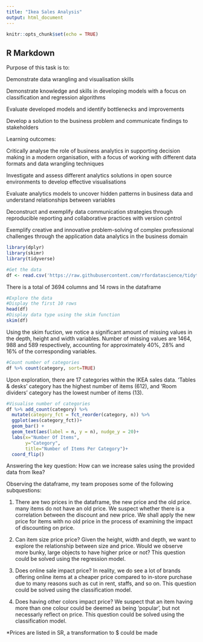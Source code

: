 ```yaml
---
title: "Ikea Sales Analysis"
output: html_document
---
```


```r
knitr::opts_chunk$set(echo = TRUE)
```

## R Markdown
Purpose of this task is to:

Demonstrate data wrangling and visualisation skills

Demonstrate knowledge and skills in developing models with a focus on classification and regression algorithms

Evaluate developed models and identify bottlenecks and improvements

Develop a solution to the business problem and communicate findings to stakeholders

Learning outcomes:

Critically analyse the role of business analytics in supporting decision making in a modern organisation, with a focus of working with different data formats and data wrangling techniques

Investigate and assess different analytics solutions in open source environments to develop effective visualisations

Evaluate analytics models to uncover hidden patterns in business data and understand relationships between variables

Deconstruct and exemplify data communication strategies through reproducible reporting and collaborative practices with version control

Exemplify creative and innovative problem-solving of complex professional challenges through the application data analytics in the business domain

```r
library(dplyr)
library(skimr)
library(tidyverse)

#Get the data
df <- read.csv('https://raw.githubusercontent.com/rfordatascience/tidytuesday/master/data/2020/2020-11-03/ikea.csv')
```

There is a total of 3694 columns and 14 rows in the dataframe

```r
#Explore the data
#Display the first 10 rows
head(df)
#Display data type using the skim function
skim(df)
```
Using the skim fuction, we notice a significant amount of missing values in the depth, height and width variables. Number of missing values are 1464, 988 and 589 respectively, accounting for approximately 40%, 28% and 16% of the corresponding variables.
```r
#Count number of categories
df %>% count(category, sort=TRUE)
```
Upon exploration, there are 17 categories within the IKEA sales data. 'Tables & desks' category has the highest number of items (612), and 'Room dividers' category has the lowest number of items (13).
```r
#Visualise number of categories
df %>% add_count(category) %>%
  mutate(category_fct = fct_reorder(category, n)) %>% 
  ggplot(aes(category_fct))+
  geom_bar() +
  geom_text(aes(label = n, y = n), nudge_y = 20)+
  labs(x="Number Of Items",
       y="Category",
       title="Number of Items Per Category")+
  coord_flip()
```

Answering the key question: How can we increase sales using the provided data from Ikea?

Observing the dataframe, my team proposes some of the following subquestions:

1. There are two prices in the dataframe, the new price and the old price. many items do not have an old price. We suspect whether there is a correlation between the discount and new price. We shall apply the new price for items with no old price in the process of examining the impact of discounting on price.

2. Can item size price price? Given the height, width and depth, we want to explore the relationship between size and price. Would we observe more bunky, large objects to have higher price or not? This question could be solved using the regression model.

3. Does online sale impact price? In reality, we do see a lot of brands offering online items at a cheaper price compared to in-store purchase due to many reasons such as cut in rent, staffs, and so on. This question could be solved using the classification model.

4. Does having other colors impact price? We suspect that an item having more than one colour could be deemed as being 'popular', but not necessarly reflect on price. This question could be solved using the classification model.

*Prices are listed in SR, a transformation to $ could be made


